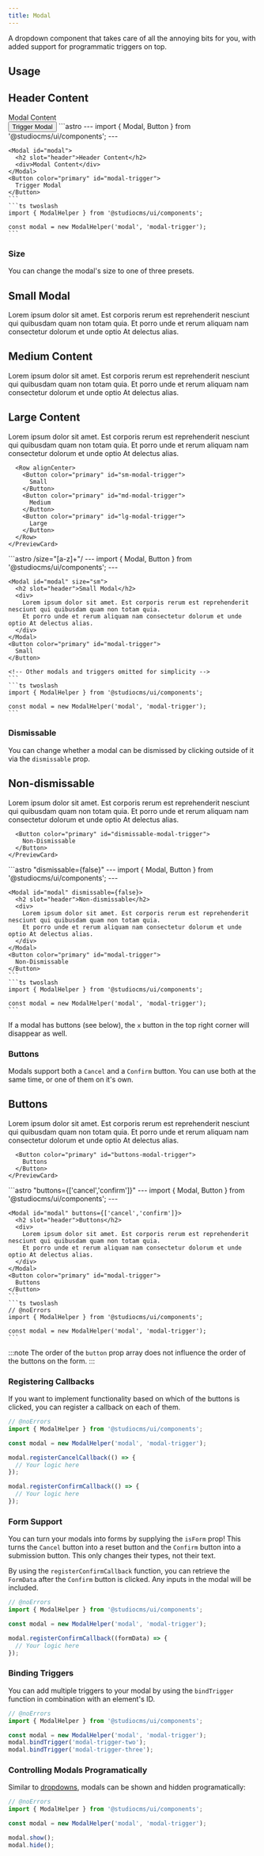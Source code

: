```yaml
---
title: Modal
---
```




A dropdown component that takes care of all the annoying bits for you, with added support for programmatic triggers on top.

## Usage

<Tabs>
  <TabItem label="Preview">
    <PreviewCard>
      <Modal id="usage-modal">
        <h2 slot="header">Header Content</h2>
        <div>Modal Content</div>
      </Modal>
      <Button color="primary" id="usage-modal-trigger">
        Trigger Modal
      </Button>
    </PreviewCard>
  </TabItem>
  <TabItem label="Code">
    ```astro
    ---
    import { Modal, Button } from '@studiocms/ui/components';
    ---

    <Modal id="modal">
      <h2 slot="header">Header Content</h2>
      <div>Modal Content</div>
    </Modal>
    <Button color="primary" id="modal-trigger">
      Trigger Modal
    </Button>
    ```
    ```ts twoslash
    import { ModalHelper } from '@studiocms/ui/components';

    const modal = new ModalHelper('modal', 'modal-trigger');
    ```
  </TabItem>
</Tabs>

### Size

You can change the modal's size to one of three presets.

<Tabs>
  <TabItem label="Preview">
    <PreviewCard>
      <Modal id="sizes-modal-sm" size="sm">
        <h2 slot="header">Small Modal</h2>
        <div>
          Lorem ipsum dolor sit amet. Est corporis rerum est reprehenderit nesciunt qui quibusdam quam non totam quia. 
          Et porro unde et rerum aliquam nam consectetur dolorum et unde optio At delectus alias.
        </div>
      </Modal>
      <Modal id="sizes-modal-md">
        <h2 slot="header">Medium Content</h2>
        <div>
          Lorem ipsum dolor sit amet. Est corporis rerum est reprehenderit nesciunt qui quibusdam quam non totam quia. 
          Et porro unde et rerum aliquam nam consectetur dolorum et unde optio At delectus alias.
        </div>
      </Modal>
      <Modal id="sizes-modal-lg" size="lg">
        <h2 slot="header">Large Content</h2>
        <div>
          Lorem ipsum dolor sit amet. Est corporis rerum est reprehenderit nesciunt qui quibusdam quam non totam quia. 
          Et porro unde et rerum aliquam nam consectetur dolorum et unde optio At delectus alias.
        </div>
      </Modal>

      <Row alignCenter>
        <Button color="primary" id="sm-modal-trigger">
          Small
        </Button>
        <Button color="primary" id="md-modal-trigger">
          Medium
        </Button>
        <Button color="primary" id="lg-modal-trigger">
          Large
        </Button>
      </Row>
    </PreviewCard>
  </TabItem>
  <TabItem label="Code">
    ```astro /size="[a-z]+"/
    ---
    import { Modal, Button } from '@studiocms/ui/components';
    ---

    <Modal id="modal" size="sm">
      <h2 slot="header">Small Modal</h2>
      <div>
        Lorem ipsum dolor sit amet. Est corporis rerum est reprehenderit nesciunt qui quibusdam quam non totam quia. 
        Et porro unde et rerum aliquam nam consectetur dolorum et unde optio At delectus alias.
      </div>
    </Modal>
    <Button color="primary" id="modal-trigger">
      Small
    </Button>

    <!-- Other modals and triggers omitted for simplicity -->
    ```
    ```ts twoslash
    import { ModalHelper } from '@studiocms/ui/components';

    const modal = new ModalHelper('modal', 'modal-trigger');
    ```
  </TabItem>
</Tabs>

### Dismissable

You can change whether a modal can be dismissed by clicking outside of it via the `dismissable` prop.

<Tabs>
  <TabItem label="Preview">
    <PreviewCard>
      <Modal id="dismissable-modal" dismissable={false}>
        <h2 slot="header">Non-dismissable</h2>
        <div>
          Lorem ipsum dolor sit amet. Est corporis rerum est reprehenderit nesciunt qui quibusdam quam non totam quia. 
          Et porro unde et rerum aliquam nam consectetur dolorum et unde optio At delectus alias.
        </div>
      </Modal>

      <Button color="primary" id="dismissable-modal-trigger">
        Non-Dismissable
      </Button>
    </PreviewCard>
  </TabItem>
  <TabItem label="Code">
    ```astro "dismissable={false}"
    ---
    import { Modal, Button } from '@studiocms/ui/components';
    ---

    <Modal id="modal" dismissable={false}>
      <h2 slot="header">Non-dismissable</h2>
      <div>
        Lorem ipsum dolor sit amet. Est corporis rerum est reprehenderit nesciunt qui quibusdam quam non totam quia. 
        Et porro unde et rerum aliquam nam consectetur dolorum et unde optio At delectus alias.
      </div>
    </Modal>
    <Button color="primary" id="modal-trigger">
      Non-Dismissable
    </Button>
    ```
    ```ts twoslash
    import { ModalHelper } from '@studiocms/ui/components';

    const modal = new ModalHelper('modal', 'modal-trigger');
    ```
  </TabItem>
</Tabs>

If a modal has buttons (see below), the `x` button in the top right corner will disappear as well.

### Buttons

Modals support both a `Cancel` and a `Confirm` button. You can use both at the same time, or one of them on it's own.

<Tabs>
  <TabItem label="Preview">
    <PreviewCard>
      <Modal id="buttons-modal" buttons={['cancel','confirm']} class="not-content">
        <h2 slot="header">Buttons</h2>
        <div>
          Lorem ipsum dolor sit amet. Est corporis rerum est reprehenderit nesciunt qui quibusdam quam non totam quia. 
          Et porro unde et rerum aliquam nam consectetur dolorum et unde optio At delectus alias.
        </div>
      </Modal>

      <Button color="primary" id="buttons-modal-trigger">
        Buttons
      </Button>
    </PreviewCard>
  </TabItem>
  <TabItem label="Code">
    ```astro "buttons={['cancel','confirm']}"
    ---
    import { Modal, Button } from '@studiocms/ui/components';
    ---

    <Modal id="modal" buttons={['cancel','confirm']}>
      <h2 slot="header">Buttons</h2>
      <div>
        Lorem ipsum dolor sit amet. Est corporis rerum est reprehenderit nesciunt qui quibusdam quam non totam quia. 
        Et porro unde et rerum aliquam nam consectetur dolorum et unde optio At delectus alias.
      </div>
    </Modal>
    <Button color="primary" id="modal-trigger">
      Buttons
    </Button>
    ```
    ```ts twoslash
    // @noErrors
    import { ModalHelper } from '@studiocms/ui/components';

    const modal = new ModalHelper('modal', 'modal-trigger');
    ```
  </TabItem>
</Tabs>

:::note
The order of the `button` prop array does not influence the order of the buttons on the form.
:::

### Registering Callbacks

If you want to implement functionality based on which of the buttons is clicked, you can register a callback on each of them. 

```ts twoslash ins={5-7,9-11}
// @noErrors
import { ModalHelper } from '@studiocms/ui/components';

const modal = new ModalHelper('modal', 'modal-trigger');

modal.registerCancelCallback(() => {
  // Your logic here
});

modal.registerConfirmCallback(() => {
  // Your logic here
});
```

### Form Support

You can turn your modals into forms by supplying the `isForm` prop! This turns the `Cancel` button into a reset button and the `Confirm` button into a submission button.
This only changes their types, not their text.

By using the `registerConfirmCallback` function, you can retrieve the `FormData` after the `Confirm` button is clicked. Any inputs in the modal will be included.

```ts twoslash "formData"
// @noErrors
import { ModalHelper } from '@studiocms/ui/components';

const modal = new ModalHelper('modal', 'modal-trigger');

modal.registerConfirmCallback((formData) => {
  // Your logic here
});
```

### Binding Triggers

You can add multiple triggers to your modal by using the `bindTrigger` function in combination with an element's ID.

```ts twoslash ins={4-5}
// @noErrors
import { ModalHelper } from '@studiocms/ui/components';

const modal = new ModalHelper('modal', 'modal-trigger');
modal.bindTrigger('modal-trigger-two');
modal.bindTrigger('modal-trigger-three');
```

### Controlling Modals Programatically

Similar to [dropdowns](/customizing/studiocms-ui/components/dropdown), modals can be shown and hidden programatically:

```ts twoslash ins={5-6}
// @noErrors
import { ModalHelper } from '@studiocms/ui/components';

const modal = new ModalHelper('modal', 'modal-trigger');

modal.show();
modal.hide();
```

<ModalScript />
